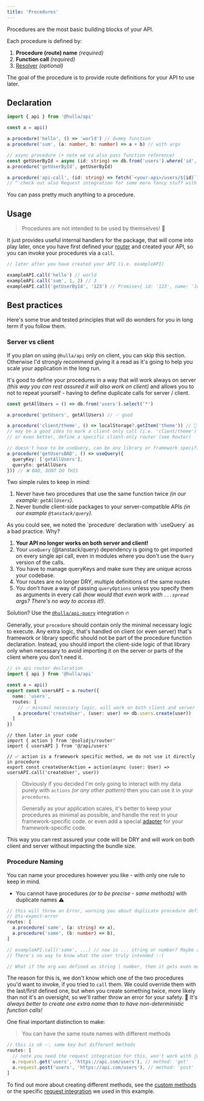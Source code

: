 ```yaml
---
title: 'Procedures'
---
```


Procedures are the most basic building blocks of your API.

Each procedure is defined by:

1. __Procedure (route) name__ _(required)_
2. __Function call__ _(required)_
3. [Resolver](/docs/api/advanced/resolvers) _(optional)_

The goal of the procedure is to provide route definitions for your API to use later.

## Declaration

```ts
import { api } from '@hulla/api'

const a = api()

a.procedure('hello', () => 'world') // dummy function
a.procedure('sum', (a: number, b: number) => a + b) // with args

// async procedure (+ note we ca also pass function reference)
const getUserById = async (id: string) => db.from('users').where('id', '==', id).select('*')
a.procedure('getUserById', getUserById) 

a.procedure('api-call', (id: string) => fetch(`<your-api>/users/${id}`)) // or a HTTP request
// ^ check out also Request integration for some more fancy stuff with HTTP requests/responses! 📢
```

You can pass pretty much anything to a procedure.

## Usage

> Procedures are not intended to be used by themselves! 🚧

It just provides useful internal handlers for the package, that will come into play later, once you have first defined your [router](router) and created your API, so you can invoke your procedures via a `call`.

```ts
// later after you have created your API (i.e. exampleAPI)

exampleAPI.call('hello') // world
exampleAPi.call('sum', 1, 2) // 3
exampleAPI.call('getUserById', '123') // Promise<{ id: '123', name: 'John Doe' }>
```

## Best practices

Here's some true and tested principles that will do wonders for you in long term if you follow them.

### Server vs client

If you plan on using `@hulla/api` only on client, you can skip this section. Otherwise I'd strongly recommend giving it a read
as it's going to help you scale your application in the long run.

It's good to define your procedures in a way that will work always on server _(this way you can rest assured it will also work on client)_ and allows you to not to repeat yourself - having to define duplicate calls for server / client.

```ts
const getAllUsers = () => db.from('users').select('*')

a.procedure('getUsers', getAllUsers) // ✅ good

a.procedure('client/theme', () => localStorage?.getItem('theme')) // 🚧 semi ok
// may be a good idea to mark a client only call (i.e. 'client/theme')
// or even better, define a specific client-only router (see Router)

// doesn't have to be useQuery, can be any library or framework specific method
a.procedure('getUsersBAD', () => useQuery({
  queryKey: ['getAllUsers'],
  queryFn: getAllUsers
})) // ❌ BAD, DONT DO THIS
```

Two simple rules to keep in mind:

1. Never have two procedures that use the same function twice _(in our example: `getAllUsers`)_.
2. Never bundle client-side packages to your server-compatible APIs _(in our example `@tanstack/query`)_.

<Aside variant="warning" title="Regarding the procedure with useQuery:">
As you could see, we noted the `procedure` declaration with `useQuery` as a bad practice. Why?

1. __Your API no longer works on both server and client!__
2. Your `useQuery` (@tanstack/query) dependency is going to get imported on every single api call, even in modules where you don't use the `Query` version of the calls.
3. You have to manage queryKeys and make sure they are unique across your codebase.
4. Your routes are no longer DRY, multiple definitions of the same routes
5. You don't have a way of passing `queryOptions` unless you specify them as arguments in every call _(how would that even work with `...spread` args? There's no way to access it!)_.

Solution? Use the [`@hulla/api-query`](/docs/api/integrations/query) integration 🔥
</Aside>

Generally, your `procedure` should contain only the minimal necessary logic to execute. Any extra logic, that's handled on client (or even server)
that's framework or library specific should not be part of the procedure function declaration. Instead, you should import the client-side logic of that library
only when necessary to avoid importing it on the server or parts of the client where you don't need it.

```ts
// in api router declaration
import { api } from '@hulla/api'

const a = api()
export const usersAPI = a.router({
  name: 'users',
  routes: [
    // ✅ minimal necessary logic, will work on both client and server
    a.procedure('createUser', (user: user) => db.users.create(user)) 
  ]
})
```

```tsx
// then later in your code
import { action } from '@solidjs/router'
import { usersAPI } from '@/api/users'

// ✅ action is a framework specific method, we do not use it directly in procedure
export const createUserAction = action(async (user: User) => usersAPI.call('createUser', user))
```

> Obviously if you decided I'm only going to interact with my data purely with `actions` _(or any other pattern)_
> then you can use it in your `procedures`. 
>
> Generally as your application scales, it's better to keep your
> procedures as minimal as possible, and handle the rest in your framework-specific code.
> or even add a special [adapter](/docs/api/advanced/adapters) for your framework-specific code.

This way you can rest assured your code will be DRY and will work on both client and server without impacting the bundle size.

### Procedure Naming

You can name your procedures however you like - with only one rule to keep in mind.

- You cannot have procedures _(or to be precise - same methods)_  with duplicate names ⚠️

```ts
// this will throw an Error, warning you about duplicate procedure definitions ❌
// @ts-expect-error
routes: [
  a.procedure('same', (a: string) => a),
  a.procedure('same', (b: number) => b),
]

// exampleAPI.call('same', ...) // now is ... string or number? Maybe a union?
// There's no way to know what the user truly intended :-(

// What if the arg was defined as string | number, then it gets even more confusing!
```

The reason for this is, we don't know which one of the two procedures you'd want to invoke, if you tried to `call` them. We could override them with the last/first defined one, but when you create something twice, more likely than not it's an oversight, so we'll rather throw an error for your safety. 🦸 _It's always better to create one extra name than to have non-deterministic function calls!_

One final important distinction to make:

> You can have the same route names with different methods

```ts
// this is ok ✅, same key but different methods
routes: [
  // note you need the request integration for this, won't work with just const a = api()
  a.request.get('users', 'https://api.com/users'), // method: 'get'
  a.request.post('users', 'https://api.com/users'), // method: 'post'
]
```

To find out more about creating different methods, see the [custom methods](/docs/api/advanced/custom) or the specific [request integration](/docs/api/integrations/requests) we used in this example.

